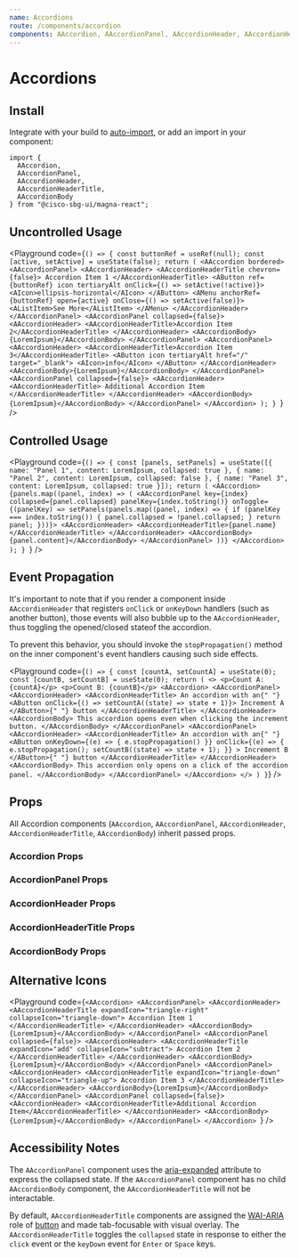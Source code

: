 ```yaml
---
name: Accordions
route: /components/accordion
components: AAccordion, AAccordionPanel, AAccordionHeader, AAccordionHeaderTitle, AAccordionBody
---
```


# Accordions

## Install

Integrate with your build to [auto-import](/#integrating), or add an import in your component:

```
import {
  AAccordion,
  AAccordionPanel,
  AAccordionHeader,
  AAccordionHeaderTitle,
  AAccordionBody
} from "@cisco-sbg-ui/magna-react";
```

## Uncontrolled Usage

<Playground
  code={`() => {
  const buttonRef = useRef(null);
  const [active, setActive] = useState(false);
  return (
    <AAccordion bordered>
      <AAccordionPanel>
        <AAccordionHeader>
          <AAccordionHeaderTitle chevron={false}>
            Accordion Item 1
          </AAccordionHeaderTitle>
          <AButton ref={buttonRef} icon tertiaryAlt onClick={() => setActive(!active)}>
            <AIcon>ellipsis-horizontal</AIcon>
          </AButton>
          <AMenu anchorRef={buttonRef} open={active} onClose={() => setActive(false)}>
            <AListItem>See More</AListItem>
          </AMenu>
        </AAccordionHeader>
      </AAccordionPanel>
      <AAccordionPanel collapsed={false}>
        <AAccordionHeader>
          <AAccordionHeaderTitle>Accordion Item 2</AAccordionHeaderTitle>
        </AAccordionHeader>
        <AAccordionBody>{LoremIpsum}</AAccordionBody>
      </AAccordionPanel>
      <AAccordionPanel>
        <AAccordionHeader>
          <AAccordionHeaderTitle>Accordion Item 3</AAccordionHeaderTitle>
          <AButton icon tertiaryAlt href="/" target="_blank">
            <AIcon>info</AIcon>
          </AButton>
        </AAccordionHeader>
        <AAccordionBody>{LoremIpsum}</AAccordionBody>
      </AAccordionPanel>
      <AAccordionPanel collapsed={false}>
        <AAccordionHeader>
          <AAccordionHeaderTitle>
            Additional Accordion Item
          </AAccordionHeaderTitle>
        </AAccordionHeader>
        <AAccordionBody>{LoremIpsum}</AAccordionBody>
      </AAccordionPanel>
    </AAccordion>
  );
}
`}
/>

## Controlled Usage

<Playground
  code={`() => {
  const [panels, setPanels] = useState([{
    name: "Panel 1",
    content: LoremIpsum,
    collapsed: true
  },
  {
    name: "Panel 2",
    content: LoremIpsum,
    collapsed: false
  },
  {
    name: "Panel 3",
    content: LoremIpsum,
    collapsed: true
  }]);
  return (
    <AAccordion>
      {panels.map((panel, index) => (
        <AAccordionPanel key={index} collapsed={panel.collapsed} panelKey={index.toString()} onToggle={(panelKey) => setPanels(panels.map((panel, index) => {
          if (panelKey === index.toString()) {
            panel.collapsed = !panel.collapsed;
          }
          return panel;
        }))}>
          <AAccordionHeader>
            <AAccordionHeaderTitle>{panel.name}</AAccordionHeaderTitle>
          </AAccordionHeader>
          <AAccordionBody>{panel.content}</AAccordionBody>
        </AAccordionPanel>
      ))}
    </AAccordion>
  );
}
`}
/>

## Event Propagation

It's important to note that if you render a component inside `AAccordionHeader` that registers `onClick` or `onKeyDown` handlers (such as another button), those events will also bubble up to the `AAccordionHeader`, thus toggling the opened/closed stateof the accordion.

To prevent this behavior, you should invoke the `stopPropagation()` method on the inner component's event handlers causing such side effects.

<Playground
  code={`() => {
    const [countA, setCountA] = useState(0);
    const [countB, setCountB] = useState(0);
    return (
      <>
        <p>Count A: {countA}</p>
        <p>Count B: {countB}</p>
        <AAccordion>
          <AAccordionPanel>
            <AAccordionHeader>
              <AAccordionHeaderTitle>
                An accordion with an{" "}
                <AButton onClick={() => setCountA((state) => state + 1)}>
                  Increment A
                </AButton>{" "}
                button
              </AAccordionHeaderTitle>
            </AAccordionHeader>
            <AAccordionBody>
              This accordion opens even when clicking the increment button.
            </AAccordionBody>
          </AAccordionPanel>
          <AAccordionPanel>
            <AAccordionHeader>
              <AAccordionHeaderTitle>
                An accordion with an{" "}
                <AButton
                  onKeyDown={(e) => {
                    e.stopPropagation()
                  }}
                  onClick={(e) => {
                    e.stopPropagation();
                    setCountB((state) => state + 1);
                  }}
                >
                  Increment B
                </AButton>{" "}
                button
              </AAccordionHeaderTitle>
            </AAccordionHeader>
            <AAccordionBody>
              This accordion only opens on a click of the accordion panel.
            </AAccordionBody>
          </AAccordionPanel>
        </AAccordion>
      </>
    )
  }`}
/>

## Props

All Accordion components (`AAccordion`, `AAccordionPanel`, `AAccordionHeader`, `AAccordionHeaderTitle`, `AAccordionBody`) inherit passed props.

### Accordion Props

<Props of="AAccordion" />

### AccordionPanel Props

<Props of="AAccordionPanel" />

### AccordionHeader Props

<Props of="AAccordionHeader" />

### AccordionHeaderTitle Props

<Props of="AAccordionHeaderTitle" />

### AccordionBody Props

<Props of="AAccordionBody" />

## Alternative Icons

<Playground
  code={`<AAccordion>
  <AAccordionPanel>
    <AAccordionHeader>
      <AAccordionHeaderTitle
        expandIcon="triangle-right"
        collapseIcon="triangle-down">
        Accordion Item 1
      </AAccordionHeaderTitle>
    </AAccordionHeader>
    <AAccordionBody>{LoremIpsum}</AAccordionBody>
  </AAccordionPanel>
  <AAccordionPanel collapsed={false}>
    <AAccordionHeader>
      <AAccordionHeaderTitle expandIcon="add" collapseIcon="subtract">
        Accordion Item 2
      </AAccordionHeaderTitle>
    </AAccordionHeader>
    <AAccordionBody>{LoremIpsum}</AAccordionBody>
  </AAccordionPanel>
  <AAccordionPanel>
    <AAccordionHeader>
      <AAccordionHeaderTitle
        expandIcon="triangle-down"
        collapseIcon="triangle-up">
        Accordion Item 3
      </AAccordionHeaderTitle>
    </AAccordionHeader>
    <AAccordionBody>{LoremIpsum}</AAccordionBody>
  </AAccordionPanel>
  <AAccordionPanel collapsed={false}>
    <AAccordionHeader>
      <AAccordionHeaderTitle>Additional Accordion Item</AAccordionHeaderTitle>
    </AAccordionHeader>
    <AAccordionBody>{LoremIpsum}</AAccordionBody>
  </AAccordionPanel>
</AAccordion>
`}
/>

## Accessibility Notes

The `AAccordionPanel` component uses the [aria-expanded](https://www.w3.org/TR/wai-aria/#aria-expanded) attribute to express the collapsed state.
If the `AAccordionPanel` component has no child `AAccordionBody` component, the `AAccordionHeaderTitle` will not be interactable.

By default, `AAccordionHeaderTitle` components are assigned the [WAI-ARIA](https://www.w3.org/WAI/standards-guidelines/aria/) role of [button](https://www.w3.org/TR/wai-aria/#button) and made tab-focusable with visual overlay.
The `AAccordionHeaderTitle` toggles the `collapsed` state in response to either the `click` event or the `keyDown` event for `Enter` or `Space` keys.
